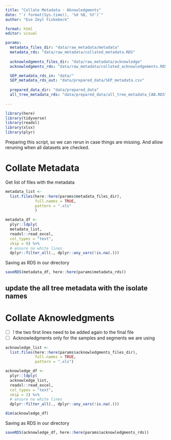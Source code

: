 ```yaml
---
title: "Collate Metadata - Aknowledgments"
date: "`r format(Sys.time(), '%d %B, %Y')`"
author: "Eve Zeyl Fiskebeck"

format: html
editor: visual

params:
  metadata_files_dir: "data/raw_metadata/metadata"
  metadata_rds: "data/raw_metadata/collated_metadata.RDS"
  
  acknowledgments_files_dir: "data/raw_metadata/acknowledge"
  acknowledgments_rds: "data/raw_metadata/collated_acknowledgements.RDS"

  SEP_metadata_rds_in: "data/"
  SEP_metadata_rds_out: "data/prepared_data/SEP_metadata.csv"
  
  prepared_data_dir: "data/prepared_data"
  all_tree_metadata_rds: "data/prepared_data/all_tree_metadata_CAB.RDS"
  
---
```



<!-- previous script 
2023-10-18_GISAID_data_prepare.Rmd 

--> 


```r
library(here)
library(tidyverse)
library(readxl)
library(xlsx)
library(plyr)
```

Preparing this script, so we can rerun in case things are missing.
And allow reruning when all datasets are checked. 

# Collate Metadata

Get list of files with the metadata
```r
metadata_list <- 
  list.files(here::here(params$metadata_files_dir), 
             full.names = TRUE,
             pattern = ".xls"
             )
```


```r
metadata_df <- 
  plyr::ldply(
  metadata_list,
  readxl::read_excel,
  col_types = "text",
  skip = 0) %>%
  # ensure no white lines 
  dplyr::filter_all(., dplyr::any_vars(!is.na(.)))
```


Saving as RDS in our directory 
```r
saveRDS(metadata_df, here::here(params$metadata_rds))
```

## update the all tree metadata with the isolate names
<!-- ONLY do once 
now we need to update the already prepared metadata for all trees
```r
all_tree_metadata <- readRDS(here::here(params$all_tree_metadata_rds)) 

all_tree_metadata <- 
  all_tree_metadata %>%
  dplyr::left_join(metadata_df %>%
              select(Isolate_Id, Isolate_Name), 
            by = c("Isolate_Id" = "Isolate_Id")) 
```

Now we need to check if missing - This is the Norwegian isolates
```r
all_tree_metadata %>%
  filter(is.na(Isolate_Name)) %>%
  View()
```

now we can resave as RDS 
```r
saveRDS(all_tree_metadata, here::here(params$all_tree_metadata_rds))
```

and we need to re-export for the people 
```r
xlsx::write.xlsx(all_tree_metadata, 
                 file = here::here(params$prepared_data_dir, "all_tree_metadata_CAB_IsolateNames.xlsx"), 
                 sheetName = "all_tree_metadata",
                 row.names = FALSE,
                 showNA = FALSE)

```

-->

# Collate Aknowledgments

- [ ] ! the two first lines need to be added again to the final file 
- [ ] Acknowledgments only for the samples and segments we are using

```r
acknowledge_list <- 
  list.files(here::here(params$acknowledgments_files_dir), 
             full.names = TRUE,
             pattern = ".xls")

acknowledge_df <- 
  plyr::ldply(
  acknowledge_list,
  readxl::read_excel,
  col_types = "text",
  skip = 2) %>%
  # ensure no white lines 
  dplyr::filter_all(., dplyr::any_vars(!is.na(.))) 

dim(acknowledge_df)
```

Saving as RDS in our directory 
```r
saveRDS(acknowledge_df, here::here(params$acknowledgments_rds))
```


